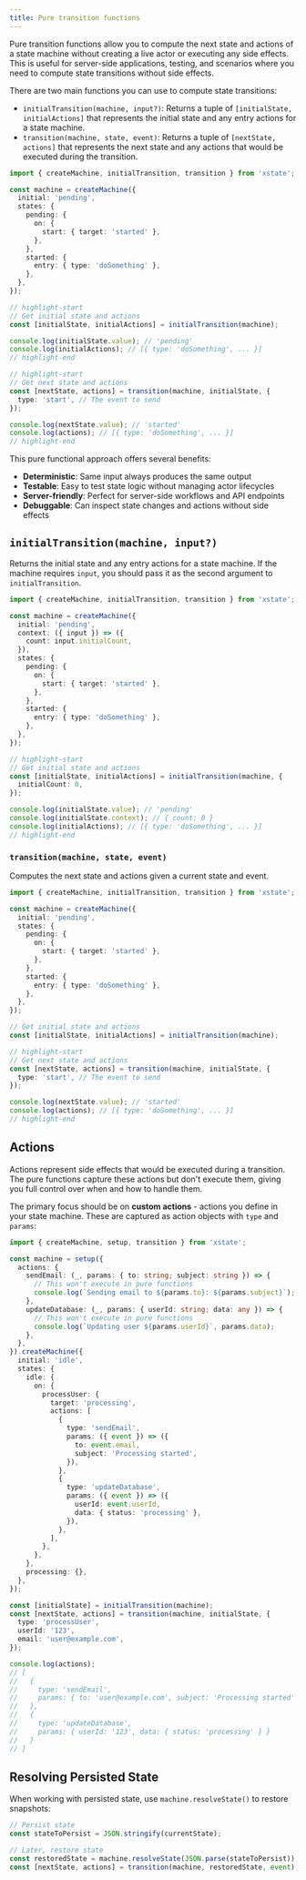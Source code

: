 ```yaml
---
title: Pure transition functions
---
```


Pure transition functions allow you to compute the next state and actions of a state machine without creating a live actor or executing any side effects. This is useful for server-side applications, testing, and scenarios where you need to compute state transitions without side effects.

There are two main functions you can use to compute state transitions:

- `initialTransition(machine, input?)`: Returns a tuple of `[initialState, initialActions]` that represents the initial state and any entry actions for a state machine.
- `transition(machine, state, event)`: Returns a tuple of `[nextState, actions]` that represents the next state and any actions that would be executed during the transition.

```ts
import { createMachine, initialTransition, transition } from 'xstate';

const machine = createMachine({
  initial: 'pending',
  states: {
    pending: {
      on: {
        start: { target: 'started' },
      },
    },
    started: {
      entry: { type: 'doSomething' },
    },
  },
});

// highlight-start
// Get initial state and actions
const [initialState, initialActions] = initialTransition(machine);

console.log(initialState.value); // 'pending'
console.log(initialActions); // [{ type: 'doSomething', ... }]
// highlight-end

// highlight-start
// Get next state and actions
const [nextState, actions] = transition(machine, initialState, {
  type: 'start', // The event to send
});

console.log(nextState.value); // 'started'
console.log(actions); // [{ type: 'doSomething', ... }]
// highlight-end
```

This pure functional approach offers several benefits:

- **Deterministic**: Same input always produces the same output
- **Testable**: Easy to test state logic without managing actor lifecycles
- **Server-friendly**: Perfect for server-side workflows and API endpoints
- **Debuggable**: Can inspect state changes and actions without side effects

## `initialTransition(machine, input?)`

Returns the initial state and any entry actions for a state machine. If the machine requires `input`, you should pass it as the second argument to `initialTransition`.

```ts
import { createMachine, initialTransition, transition } from 'xstate';

const machine = createMachine({
  initial: 'pending',
  context: ({ input }) => ({
    count: input.initialCount,
  }),
  states: {
    pending: {
      on: {
        start: { target: 'started' },
      },
    },
    started: {
      entry: { type: 'doSomething' },
    },
  },
});

// highlight-start
// Get initial state and actions
const [initialState, initialActions] = initialTransition(machine, {
  initialCount: 0,
});

console.log(initialState.value); // 'pending'
console.log(initialState.context); // { count: 0 }
console.log(initialActions); // [{ type: 'doSomething', ... }]
// highlight-end
```

### `transition(machine, state, event)`

Computes the next state and actions given a current state and event.

```ts
import { createMachine, initialTransition, transition } from 'xstate';

const machine = createMachine({
  initial: 'pending',
  states: {
    pending: {
      on: {
        start: { target: 'started' },
      },
    },
    started: {
      entry: { type: 'doSomething' },
    },
  },
});

// Get initial state and actions
const [initialState, initialActions] = initialTransition(machine);

// highlight-start
// Get next state and actions
const [nextState, actions] = transition(machine, initialState, {
  type: 'start', // The event to send
});

console.log(nextState.value); // 'started'
console.log(actions); // [{ type: 'doSomething', ... }]
// highlight-end
```

## Actions

Actions represent side effects that would be executed during a transition. The pure functions capture these actions but don't execute them, giving you full control over when and how to handle them.

The primary focus should be on **custom actions** - actions you define in your state machine. These are captured as action objects with `type` and `params`:

```ts
import { createMachine, setup, transition } from 'xstate';

const machine = setup({
  actions: {
    sendEmail: (_, params: { to: string; subject: string }) => {
      // This won't execute in pure functions
      console.log(`Sending email to ${params.to}: ${params.subject}`);
    },
    updateDatabase: (_, params: { userId: string; data: any }) => {
      // This won't execute in pure functions
      console.log(`Updating user ${params.userId}`, params.data);
    },
  },
}).createMachine({
  initial: 'idle',
  states: {
    idle: {
      on: {
        processUser: {
          target: 'processing',
          actions: [
            {
              type: 'sendEmail',
              params: ({ event }) => ({
                to: event.email,
                subject: 'Processing started',
              }),
            },
            {
              type: 'updateDatabase',
              params: ({ event }) => ({
                userId: event.userId,
                data: { status: 'processing' },
              }),
            },
          ],
        },
      },
    },
    processing: {},
  },
});

const [initialState] = initialTransition(machine);
const [nextState, actions] = transition(machine, initialState, {
  type: 'processUser',
  userId: '123',
  email: 'user@example.com',
});

console.log(actions);
// [
//   {
//     type: 'sendEmail',
//     params: { to: 'user@example.com', subject: 'Processing started' }
//   },
//   {
//     type: 'updateDatabase',
//     params: { userId: '123', data: { status: 'processing' } }
//   }
// ]
```

## Resolving Persisted State

When working with persisted state, use `machine.resolveState()` to restore snapshots:

```ts
// Persist state
const stateToPersist = JSON.stringify(currentState);

// Later, restore state
const restoredState = machine.resolveState(JSON.parse(stateToPersist));
const [nextState, actions] = transition(machine, restoredState, event);
```
